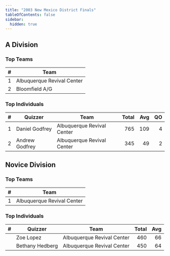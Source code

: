 ```yaml
---
title: "2003 New Mexico District Finals"
tableOfContents: false
sidebar:
  hidden: true
---
```


## A Division

### Top Teams

|    # | Team                       |
| ---: | -------------------------- |
|    1 | Albuquerque Revival Center |
|    2 | Bloomfield A/G             |

### Top Individuals

|    # | Quizzer        | Team                       | Total |  Avg |   QO |
| ---: | -------------- | -------------------------- | ----: | ---: | ---: |
|    1 | Daniel Godfrey | Albuquerque Revival Center |   765 |  109 |    4 |
|    2 | Andrew Godfrey | Albuquerque Revival Center |   345 |   49 |    2 |

## Novice Division

### Top Teams

|    # | Team                       |
| ---: | -------------------------- |
|    1 | Albuquerque Revival Center |

### Top Individuals

|    # | Quizzer         | Team                       | Total |  Avg |
| ---: | --------------- | -------------------------- | ----: | ---: |
|      | Zoe Lopez       | Albuquerque Revival Center |   460 |   66 |
|      | Bethany Hedberg | Albuquerque Revival Center |   450 |   64 |

